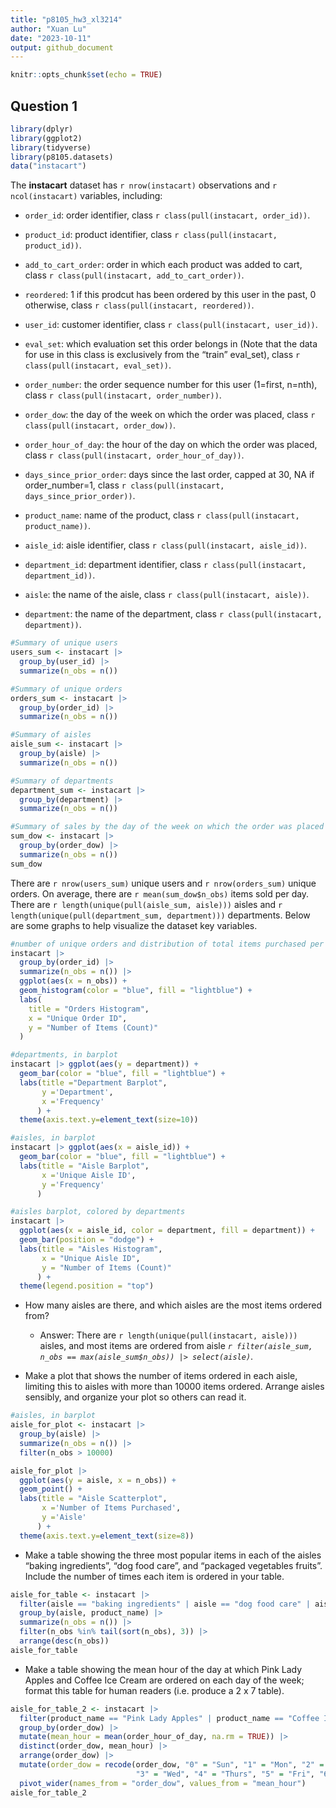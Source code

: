 ```yaml
---
title: "p8105_hw3_xl3214"
author: "Xuan Lu"
date: "2023-10-11"
output: github_document
---
```


```r
knitr::opts_chunk$set(echo = TRUE)
```

## Question 1

```r
library(dplyr)
library(ggplot2)
library(tidyverse)
library(p8105.datasets)
data("instacart")
```

The **instacart** dataset has `r nrow(instacart)` observations and `r ncol(instacart)` variables, including: 

* `order_id`: order identifier, class `r class(pull(instacart, order_id))`.

* `product_id`: product identifier, class `r class(pull(instacart, product_id))`.

* `add_to_cart_order`: order in which each product was added to cart, class `r class(pull(instacart, add_to_cart_order))`.

* `reordered`: 1 if this prodcut has been ordered by this user in the past, 0 otherwise, class `r class(pull(instacart, reordered))`.

* `user_id`: customer identifier, class `r class(pull(instacart, user_id))`.

* `eval_set`: which evaluation set this order belongs in (Note that the data for use in this class is exclusively from the “train” eval_set), class `r class(pull(instacart, eval_set))`.

* `order_number`: the order sequence number for this user (1=first, n=nth), class `r class(pull(instacart, order_number))`.

* `order_dow`: the day of the week on which the order was placed, class `r class(pull(instacart, order_dow))`.

* `order_hour_of_day`: the hour of the day on which the order was placed, class `r class(pull(instacart, order_hour_of_day))`.

* `days_since_prior_order`: days since the last order, capped at 30, NA if order_number=1, class `r class(pull(instacart, days_since_prior_order))`.

* `product_name`: name of the product, class `r class(pull(instacart, product_name))`.

* `aisle_id`: aisle identifier, class `r class(pull(instacart, aisle_id))`.

* `department_id`: department identifier, class `r class(pull(instacart, department_id))`.

* `aisle`: the name of the aisle, class `r class(pull(instacart, aisle))`.

* `department`: the name of the department, class `r class(pull(instacart, department))`.

```r
#Summary of unique users
users_sum <- instacart |> 
  group_by(user_id) |> 
  summarize(n_obs = n())

#Summary of unique orders
orders_sum <- instacart |> 
  group_by(order_id) |> 
  summarize(n_obs = n())

#Summary of aisles
aisle_sum <- instacart |> 
  group_by(aisle) |> 
  summarize(n_obs = n())

#Summary of departments
department_sum <- instacart |> 
  group_by(department) |> 
  summarize(n_obs = n())

#Summary of sales by the day of the week on which the order was placed
sum_dow <- instacart |>
  group_by(order_dow) |>
  summarize(n_obs = n())
sum_dow
```

There are `r nrow(users_sum)` unique users and `r nrow(orders_sum)` unique orders. On average, there are `r mean(sum_dow$n_obs)` items sold per day. There are `r length(unique(pull(aisle_sum, aisle)))` aisles and `r length(unique(pull(department_sum, department)))` departments. Below are some graphs to help visualize the dataset key variables.

```r
#number of unique orders and distribution of total items purchased per order, colored by unique users
instacart |> 
  group_by(order_id) |> 
  summarize(n_obs = n()) |> 
  ggplot(aes(x = n_obs)) + 
  geom_histogram(color = "blue", fill = "lightblue") + 
  labs(
    title = "Orders Histogram",
    x = "Unique Order ID",
    y = "Number of Items (Count)"
  )

#departments, in barplot
instacart |> ggplot(aes(y = department)) +
  geom_bar(color = "blue", fill = "lightblue") +
  labs(title ="Department Barplot",
       y ='Department',
       x ='Frequency'
      ) + 
  theme(axis.text.y=element_text(size=10))

#aisles, in barplot
instacart |> ggplot(aes(x = aisle_id)) +
  geom_bar(color = "blue", fill = "lightblue") +
  labs(title = "Aisle Barplot",
       x ='Unique Aisle ID',
       y ='Frequency'
      )

#aisles barplot, colored by departments
instacart |> 
  ggplot(aes(x = aisle_id, color = department, fill = department)) + 
  geom_bar(position = "dodge") + 
  labs(title = "Aisles Histogram",
       x = "Unique Aisle ID",
       y = "Number of Items (Count)"
      ) + 
  theme(legend.position = "top")
```

* How many aisles are there, and which aisles are the most items ordered from?

  * Answer: There are `r length(unique(pull(instacart, aisle)))` aisles, and most items are ordered from aisle *`r filter(aisle_sum, n_obs == max(aisle_sum$n_obs)) |> select(aisle)`*.

* Make a plot that shows the number of items ordered in each aisle, limiting this to aisles with more than 10000 items ordered. Arrange aisles sensibly, and organize your plot so others can read it.

```r
#aisles, in barplot
aisle_for_plot <- instacart |>
  group_by(aisle) |>
  summarize(n_obs = n()) |>
  filter(n_obs > 10000)

aisle_for_plot |>
  ggplot(aes(y = aisle, x = n_obs)) +
  geom_point() +
  labs(title = "Aisle Scatterplot",
       x ='Number of Items Purchased',
       y ='Aisle'
      ) + 
  theme(axis.text.y=element_text(size=8))
```

* Make a table showing the three most popular items in each of the aisles “baking ingredients”, “dog food care”, and “packaged vegetables fruits”. Include the number of times each item is ordered in your table.

```r
aisle_for_table <- instacart |>
  filter(aisle == "baking ingredients" | aisle == "dog food care" | aisle == "packaged vegetables fruits") |>
  group_by(aisle, product_name) |>
  summarize(n_obs = n()) |>
  filter(n_obs %in% tail(sort(n_obs), 3)) |>
  arrange(desc(n_obs))
aisle_for_table
```


* Make a table showing the mean hour of the day at which Pink Lady Apples and Coffee Ice Cream are ordered on each day of the week; format this table for human readers (i.e. produce a 2 x 7 table).

```r
aisle_for_table_2 <- instacart |>
  filter(product_name == "Pink Lady Apples" | product_name == "Coffee Ice Cream") |>
  group_by(order_dow) |>
  mutate(mean_hour = mean(order_hour_of_day, na.rm = TRUE)) |>
  distinct(order_dow, mean_hour) |>
  arrange(order_dow) |>
  mutate(order_dow = recode(order_dow, "0" = "Sun", "1" = "Mon", "2" = "Tue", 
                            "3" = "Wed", "4" = "Thurs", "5" = "Fri", "6" = "Sat")) |>
  pivot_wider(names_from = "order_dow", values_from = "mean_hour")
aisle_for_table_2
```
